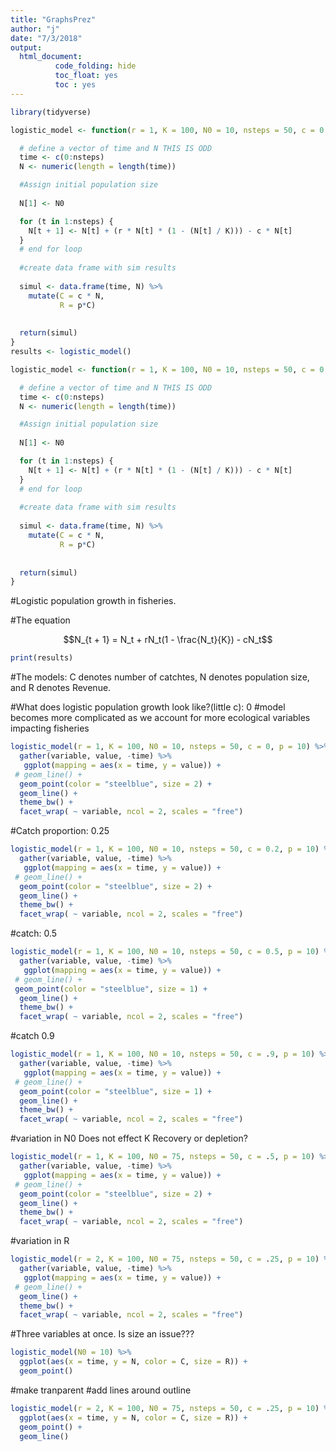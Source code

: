 ```yaml
---
title: "GraphsPrez"
author: "j"
date: "7/3/2018"
output:
  html_document: 
          code_folding: hide
          toc_float: yes
          toc : yes
---
```





```r
library(tidyverse)

```

```r

logistic_model <- function(r = 1, K = 100, N0 = 10, nsteps = 50, c = 0.5, p = 10){

  # define a vector of time and N THIS IS ODD
  time <- c(0:nsteps)
  N <- numeric(length = length(time))

  #Assign initial population size
  
  N[1] <- N0

  for (t in 1:nsteps) {
    N[t + 1] <- N[t] + (r * N[t] * (1 - (N[t] / K))) - c * N[t]
  }
  # end for loop
  
  #create data frame with sim results
  
  simul <- data.frame(time, N) %>% 
    mutate(C = c * N,
           R = p*C)
  
  
  return(simul)
}
results <- logistic_model()
```






```r

logistic_model <- function(r = 1, K = 100, N0 = 10, nsteps = 50, c = 0.5, p = 10){

  # define a vector of time and N THIS IS ODD
  time <- c(0:nsteps)
  N <- numeric(length = length(time))

  #Assign initial population size
  
  N[1] <- N0

  for (t in 1:nsteps) {
    N[t + 1] <- N[t] + (r * N[t] * (1 - (N[t] / K))) - c * N[t]
  }
  # end for loop
  
  #create data frame with sim results
  
  simul <- data.frame(time, N) %>% 
    mutate(C = c * N,
           R = p*C)
  
  
  return(simul)
}

```



#Logistic population growth in fisheries. 


#The equation

$$N_{t + 1} = N_t + rN_t(1 - \frac{N_t}{K}) - cN_t$$ 


```r
print(results)
```



#The models: C denotes number of catchtes, N denotes population size, and R denotes Revenue.

#What does logistic population growth look like?(little c): 0
#model becomes more complicated as we account for more ecological variables impacting fisheries
```r
logistic_model(r = 1, K = 100, N0 = 10, nsteps = 50, c = 0, p = 10) %>% 
  gather(variable, value, -time) %>% 
   ggplot(mapping = aes(x = time, y = value)) +
 # geom_line() +
  geom_point(color = "steelblue", size = 2) +
  geom_line() +
  theme_bw() +
  facet_wrap( ~ variable, ncol = 2, scales = "free")
```



#Catch proportion: 0.25
```r
logistic_model(r = 1, K = 100, N0 = 10, nsteps = 50, c = 0.2, p = 10) %>% 
  gather(variable, value, -time) %>% 
   ggplot(mapping = aes(x = time, y = value)) +
 # geom_line() +
  geom_point(color = "steelblue", size = 2) +
  geom_line() +
  theme_bw() +
  facet_wrap( ~ variable, ncol = 2, scales = "free")
```



#catch: 0.5
```r
logistic_model(r = 1, K = 100, N0 = 10, nsteps = 50, c = 0.5, p = 10) %>% 
  gather(variable, value, -time) %>% 
   ggplot(mapping = aes(x = time, y = value)) +
 # geom_line() +
 geom_point(color = "steelblue", size = 1) +
  geom_line() +
  theme_bw() +
  facet_wrap( ~ variable, ncol = 2, scales = "free")
```




#catch 0.9

```r
logistic_model(r = 1, K = 100, N0 = 10, nsteps = 50, c = .9, p = 10) %>% 
  gather(variable, value, -time) %>% 
   ggplot(mapping = aes(x = time, y = value)) +
 # geom_line() +
  geom_point(color = "steelblue", size = 1) +
  geom_line() +
  theme_bw() +
  facet_wrap( ~ variable, ncol = 2, scales = "free")
```



#variation in N0
Does not effect K 
Recovery or depletion?

```r
logistic_model(r = 1, K = 100, N0 = 75, nsteps = 50, c = .5, p = 10) %>% 
  gather(variable, value, -time) %>% 
   ggplot(mapping = aes(x = time, y = value)) +
 # geom_line() +
  geom_point(color = "steelblue", size = 2) +
  geom_line() +
  theme_bw() +
  facet_wrap( ~ variable, ncol = 2, scales = "free")
```

#variation in R

 
```r
logistic_model(r = 2, K = 100, N0 = 75, nsteps = 50, c = .25, p = 10) %>% 
  gather(variable, value, -time) %>% 
   ggplot(mapping = aes(x = time, y = value)) +
 # geom_line() +
  geom_line() +
  theme_bw() +
  facet_wrap( ~ variable, ncol = 2, scales = "free")
```



#Three variables at once. Is size an issue???
```r
logistic_model(N0 = 10) %>% 
  ggplot(aes(x = time, y = N, color = C, size = R)) +
  geom_point()
```
#make tranparent
#add lines around outline 





```r
logistic_model(r = 2, K = 100, N0 = 75, nsteps = 50, c = .25, p = 10) %>% 
  ggplot(aes(x = time, y = N, color = C, size = R)) +
  geom_point() + 
  geom_line()
```












































